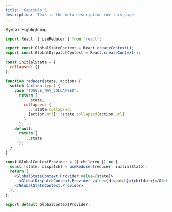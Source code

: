 ```yaml
---
title: 'Capítulo 1'
description: 'This is the meta description for this page'
---
```


Syntax Highlighting

```jsx
import React, { useReducer } from 'react';

export const GlobalStateContext = React.createContext();
export const GlobalDispatchContext = React.createContext();

const initialState = {
  collapsed: {}
};

function reducer(state, action) {
  switch (action.type) {
    case 'TOGGLE_NAV_COLLAPSED':
      return {
        ...state,
        collapsed: {
          ...state.collapsed,
          [action.url]: !state.collapsed[action.url]
        }
      };
    default:
      return {
        ...state
      };
  }
}

const GlobalContextProvider = ({ children }) => {
  const [state, dispatch] = useReducer(reducer, initialState);
  return (
    <GlobalStateContext.Provider value={state}>
      <GlobalDispatchContext.Provider value={dispatch}>{children}</GlobalDispatchContext.Provider>
    </GlobalStateContext.Provider>
  );
};

export default GlobalContextProvider;
```
